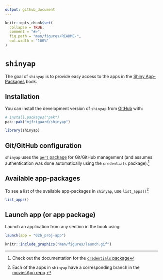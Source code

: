 ```yaml
---
output: github_document
---
```


<!-- README.md is generated from README.Rmd. Please edit that file -->

```r
knitr::opts_chunk$set(
  collapse = TRUE,
  comment = "#>",
  fig.path = "man/figures/README-",
  out.width = "100%"
)
```

# `shinyap`

<!-- badges: start -->
<!-- badges: end -->

The goal of `shinyap` is to provide easy access to the apps in the [Shiny App-Packages](https://mjfrigaard.github.io/shiny-app-pkgs/) book.

## Installation

You can install the development version of `shinyap` from [GitHub](https://github.com/) with:

``` r
# install.packages("pak")
pak::pak("mjfrigaard/shinyap")
```

```r
library(shinyap)
```

## Git/GitHub configuration

`shinyap` uses the [`gert` package](https://docs.ropensci.org/gert/) for Git/GitHub management (and assumes authentication was done automatically using the `credentials` package).[^credentials]

[^credentials]: Check out the documentation for the [`credentials` package](https://docs.ropensci.org/credentials/articles/intro.html)


## Available app-packages

To see a list of the available app-packages in `shinyap`, use `list_apps()`[^all-apps]

[^all-apps]: Each of the apps in `shinyap` have a corresponding branch in the [moviesApp repo](https://github.com/mjfrigaard/moviesApp/branches/all).


```r
list_apps()
```

## Launch app (or app package)

Launch an application from any section in the book using:

```r
launch(app = "02b_proj-app")
```

```r
knitr::include_graphics("man/figures/launch.gif")
```


